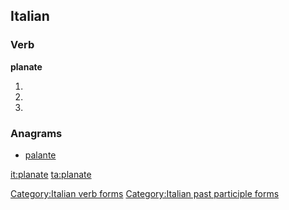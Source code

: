 ==Italian==

===Verb===
'''planate'''

# {{form of|[[second-person|Second-person]] [[plural]] [[present tense]]|planare|lang=Italian}}
# {{form of|Second-person plural [[imperative]]|planare|lang=Italian}}
# {{form of|[[feminine|Feminine]] plural|planato}}

===Anagrams===
* [[palante#Italian|palante]]

[[Category:Italian verb forms]]
[[Category:Italian past participle forms]]

[[it:planate]]
[[ta:planate]]